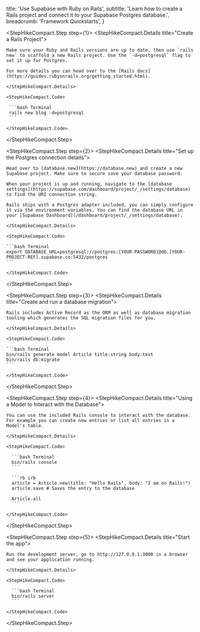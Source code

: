 
  title: 'Use Supabase with Ruby on Rails',
  subtitle:
    'Learn how to create a Rails project and connect it to your Supabase Postgres database.',
  breadcrumb: 'Framework Quickstarts',
}

<StepHikeCompact>

  <StepHikeCompact.Step step={1}>
    <StepHikeCompact.Details title="Create a Rails Project">

    Make sure your Ruby and Rails versions are up to date, then use `rails new` to scaffold a new Rails project. Use the `-d=postgresql` flag to set it up for Postgres.

    For more details you can head over to the [Rails docs](https://guides.rubyonrails.org/getting_started.html).

    </StepHikeCompact.Details>

    <StepHikeCompact.Code>

     ```bash Terminal
     rails new blog -d=postgresql
     ```

    </StepHikeCompact.Code>

  </StepHikeCompact.Step>

  <StepHikeCompact.Step step={2}>
    <StepHikeCompact.Details title="Set up the Postgres connection details">

    Head over to [database.new](https://database.new) and create a new Supabase project. Make sure to secure save your database password.

    When your project is up and running, navigate to the [database settings](https://supabase.com/dashboard/project/_/settings/database) to find the URI connection string.

    Rails ships with a Postgres adapter included, you can simply configure it via the environment variables. You can find the database URL in your [Supabase Dashboard](/dashboard/project/_/settings/database).

    </StepHikeCompact.Details>

    <StepHikeCompact.Code>

    ```bash Terminal
    export DATABASE_URL=postgresql://postgres:[YOUR-PASSWORD]@db.[YOUR-PROJECT-REF].supabase.co:5432/postgres
    ```

    </StepHikeCompact.Code>

  </StepHikeCompact.Step>

  <StepHikeCompact.Step step={3}>
    <StepHikeCompact.Details title="Create and run a database migration">

    Rails includes Active Record as the ORM as well as database migration tooling which generates the SQL migration files for you.

    </StepHikeCompact.Details>

    <StepHikeCompact.Code>

    ```bash Terminal
    bin/rails generate model Article title:string body:text
    bin/rails db:migrate
    ```

    </StepHikeCompact.Code>

  </StepHikeCompact.Step>

  <StepHikeCompact.Step step={4}>
    <StepHikeCompact.Details title="Using a Model to Interact with the Database">

    You can use the included Rails console to interact with the database. For example you can create new entries or list all entries in a Model's table.

    </StepHikeCompact.Details>

    <StepHikeCompact.Code>

      ```bash Terminal
      bin/rails console
      ```

      ```rb irb
      article = Article.new(title: "Hello Rails", body: "I am on Rails!")
      article.save # Saves the entry to the database

      Article.all
      ```

    </StepHikeCompact.Code>

  </StepHikeCompact.Step>

  <StepHikeCompact.Step step={5}>
    <StepHikeCompact.Details title="Start the app">

    Run the development server, go to http://127.0.0.1:3000 in a browser and see your application running.

    </StepHikeCompact.Details>

    <StepHikeCompact.Code>

      ```bash Terminal
      bin/rails server
      ```

    </StepHikeCompact.Code>

  </StepHikeCompact.Step>

</StepHikeCompact>

